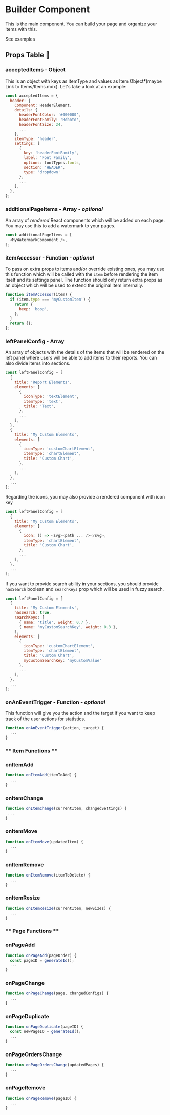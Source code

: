 

<Meta title="Documentation/Components/Builder" />

# Builder Component

This is the main component. You can build your page and organize your items with this.
<p>
  <LinkTo kind="examples--builder">See examples</LinkTo>
</p>

## Props Table 🔧
<ArgsTable of={Builder} />

### acceptedItems - Object

This is an object with keys as itemType and values as Item Object*(maybe Link to Items/Items.mdx). Let's take a look at an example:

```javascript
const acceptedItems = {
  header: {
    Component: HeaderElement,
    details: {
      headerFontColor: '#000000',
      headerFontFamily: 'Roboto',
      headerFontSize: 24,
      ...
    },
    itemType: 'header',
    settings: [
      {
        key: 'headerFontFamily',
        label: 'Font Family',
        options: fontTypes.fonts,
        section: 'HEADER',
        type: 'dropdown'
      },
      ...
    ],
  },
};
```

### additionalPageItems - Array - _optional_

An array of *rendered* React components which will be added on each page. You may use this to add a watermark to your pages.

```javascript
const additionalPageItems = [
  <MyWatermarkComponent />,
];
```

### itemAccessor - Function - _optional_

To pass on extra props to items and/or override existing ones, you may use this function which will be called with the `item` before rendering the item itself and its settings panel. The function should only return extra props as an object which will be used to extend the original item internally.

```javascript
function itemAccessor(item) {
  if (item.type === 'myCustomItem') {
    return {
      beep: 'boop',
    },
  }
  return {};
};
```

### leftPanelConfig - Array

An array of objects with the details of the items that will be rendered on the left panel where users will be able to add items to their reports. You can also divide items into sections.

```javascript
const leftPanelConfig = [
  {
    title: 'Report Elements',
    elements: [
      {
        iconType: 'textElement',
        itemType: 'text',
        title: 'Text',
      },
      ...
    ],
  },
  {
    title: 'My Custom Elements',
    elements: [
      {
        iconType: 'customChartElement',
        itemType: 'chartElement',
        title: 'Custom Chart',
      },
      ...
    ],
  },
  ...
];
```

Regarding the icons, you may also provide a rendered component with icon key

```javascript
const leftPanelConfig = [
  {
    title: 'My Custom Elements',
    elements: [
      {
        icon: () => <svg><path ... /></svg>,
        itemType: 'chartElement',
        title: 'Custom Chart',
      },
      ...
    ],
  },
  ...
];
```
<Canvas>
    <DndWrapper>
      <BuilderProvider isLeftPanelOpen>
        <div className="jfReport" style={{ height: '200px' }}>
          <ReportWrapper>
            <LeftPanel
              leftPanelConfig={[
                {
                  elements: [
                    {
                      iconType: 'image',
                      itemType: 'logo',
                      title: 'Podo Switcher',
                    },
                  ],
                  title: 'Items',
                },
              ]}
            />
          </ReportWrapper>
        </div>
      </BuilderProvider>
    </DndWrapper>
</Canvas>

If you want to provide search ability in your sections, you should provide `hasSearch` boolean and `searchKeys` prop which will be used in fuzzy search.

```javascript
const leftPanelConfig = [
  {
    title: 'My Custom Elements',
    hasSearch: true,
    searchKeys: [
      { name: 'title', weight: 0.7 },
      { name: 'myCustomSearchKey', weight: 0.3 },
    ],
    elements: [
      {
        iconType: 'customChartElement',
        itemType: 'chartElement',
        title: 'Custom Chart',
        myCustomSearchKey: 'myCustomValue'
      },
      ...
    ],
  },
  ...
];
```
<Canvas>
    <DndWrapper>
      <div className="jfReport" style={{ height: '220px' }}>
        <BuilderProvider isLeftPanelOpen>
          <ReportWrapper>
            <LeftPanel
              leftPanelConfig={[
                {
                  elements: [
                    {
                      iconType: 'image',
                      itemType: 'logo',
                      title: 'Podo Switcher',
                    },
                  ],
                  title: 'Items',
                  hasSearch: true,
                  searchKeys: [
                    { name: 'title', weight: 0.7 },
                    { name: 'myCustomSearchKey', weight: 0.3 },
                  ]
                },
              ]}
            />
          </ReportWrapper>
        </BuilderProvider>
      </div>
    </DndWrapper>
</Canvas>



### onAnEventTrigger - Function - _optional_

This function will give you the action and the target if you want to keep track of the user actions for statistics.

```javascript
function onAnEventTrigger(action, target) {
  ...
}
```

### ** Item Functions **

### onItemAdd

```javascript
function onItemAdd(itemToAdd) {
  ...
}
```

### onItemChange

```javascript
function onItemChange(currentItem, changedSettings) {
 ...
}
```

### onItemMove

```javascript
function onItemMove(updatedItem) {
  ...
}
```

### onItemRemove

```javascript
function onItemRemove(itemToDelete) {
  ...
}
```

### onItemResize

```javascript
function onItemResize(currentItem, newSizes) {
  ...
}
```

### ** Page Functions **

### onPageAdd

```javascript
function onPageAdd(pageOrder) {
  const pageID = generateId();
  ...
}
```

### onPageChange

```javascript
function onPageChange(page, changedConfigs) {
  ...
}
```

### onPageDuplicate

```javascript
function onPageDuplicate(pageID) {
  const newPageID = generateId();
  ...
}
```


### onPageOrdersChange

```javascript
function onPageOrdersChange(updatedPages) {
  ...
}
```

### onPageRemove

```javascript
function onPageRemove(pageID) {
  ...
}
```